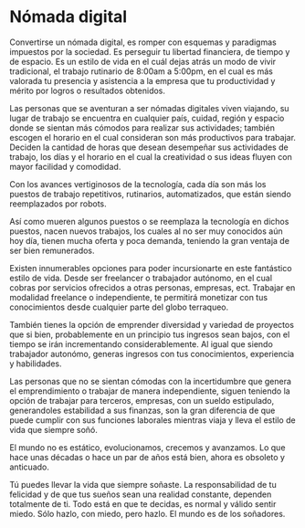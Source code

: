 # Nómada digital

Convertirse un nómada digital, es romper con esquemas y paradigmas impuestos por la sociedad. Es perseguir tu libertad financiera, de tiempo y de espacio. Es un estilo de vida en el cuál dejas atrás un modo de vivir tradicional, el trabajo rutinario de 8:00am a 5:00pm, en el cual es más valorada tu presencia y asistencia a la empresa que tu productividad y mérito por logros o resultados obtenidos.

Las personas que se aventuran a ser nómadas digitales viven viajando, su lugar de trabajo se encuentra en cualquier país, cuidad, región y espacio donde se sientan más cómodos para realizar sus actividades; también escogen el horario en el cual consideran son más productivos para trabajar. Deciden la cantidad de horas que desean desempeñar sus actividades de trabajo, los días y el horario en el cual la creatividad o sus ideas fluyen con mayor facilidad y comodidad.

Con los avances vertiginosos de la tecnología, cada día son más los puestos de trabajo repetitivos, rutinarios, automatizados, que están siendo reemplazados por robots.

Así como mueren algunos puestos o se reemplaza la tecnología en dichos puestos, nacen nuevos trabajos, los cuales al no ser muy conocidos aún hoy día, tienen mucha oferta y poca demanda, teniendo la gran ventaja de ser bien remunerados.

Existen innumerables opciones para poder incursionarte en este fantástico estilo de vida. Desde ser freelancer o trabajador autónomo, en el cual cobras por servicios ofrecidos a otras personas, empresas, ect. Trabajar en modalidad freelance o independiente, te permitirá monetizar con tus conocimientos desde cualquier parte del globo terraqueo.

También tienes la opción de emprender diversidad y variedad de proyectos que si bien, probablemente en un principio tus ingresos sean bajos, con el tiempo se irán incrementando considerablemente. Al igual que siendo trabajador autonómo, generas ingresos con tus conocimientos, experiencia y habilidades.

Las personas que no se sientan cómodas con la incertidumbre que genera el emprendimiento o trabajar de manera independiente, siguen teniendo la opción de trabajar para terceros, empresas, con un sueldo estipulado, generandoles estabilidad a sus finanzas, son la gran diferencia de que puede cumplir con sus funciones laborales mientras viaja y lleva el estilo de vida que siempre soñó.

El mundo no es estático, evolucionamos, crecemos y avanzamos. Lo que hace unas décadas o hace un par de años está bien, ahora es obsoleto y anticuado. 

Tú puedes llevar la vida que siempre soñaste. La responsabilidad de tu felicidad y de que tus sueños sean una realidad constante, dependen totalmente de ti. Todo está en que te decidas, es normal y válido sentir miedo. Sólo hazlo, con miedo, pero hazlo. El mundo es de los soñadores.
